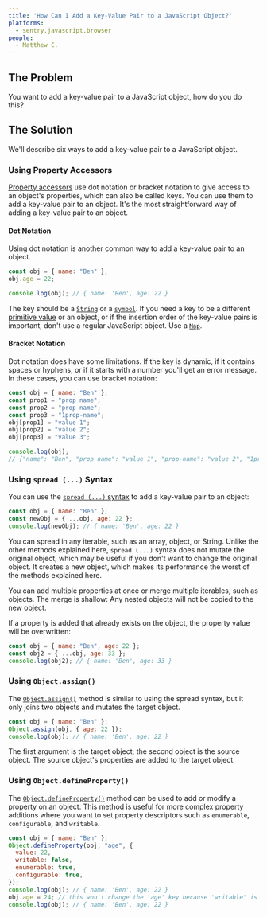 ```yaml
---
title: 'How Can I Add a Key-Value Pair to a JavaScript Object?'
platforms: 
  - sentry.javascript.browser
people: 
  - Matthew C.
---
```


## The Problem

You want to add a key-value pair to a JavaScript object, how do you do this?

## The Solution

We'll describe six ways to add a key-value pair to a JavaScript object.

### Using Property Accessors

[Property accessors](https://developer.mozilla.org/en-US/docs/Web/JavaScript/Reference/Operators/Property_accessors) use dot notation or bracket notation to give access to an object's properties, which can also be called keys. You can use them to add a key-value pair to an object. It's the most straightforward way of adding a key-value pair to an object.

#### Dot Notation

Using dot notation is another common way to add a key-value pair to an object.

```javascript
const obj = { name: "Ben" };
obj.age = 22;

console.log(obj); // { name: 'Ben', age: 22 }
```

The key should be a [`String`](https://developer.mozilla.org/en-US/docs/Web/JavaScript/Reference/Global_Objects/String) or a [`symbol`](https://developer.mozilla.org/en-US/docs/Web/JavaScript/Reference/Global_Objects/Symbol). If you need a key to be a different [primitive value](https://developer.mozilla.org/en-US/docs/Glossary/Primitive) or an object, or if the insertion order of the key-value pairs is important, don't use a regular JavaScript object. Use a [`Map`](https://developer.mozilla.org/en-US/docs/Web/JavaScript/Reference/Global_Objects/Map).

#### Bracket Notation

Dot notation does have some limitations. If the key is dynamic, if it contains spaces or hyphens, or if it starts with a number you'll get an error message. In these cases, you can use bracket notation:

```javascript
const obj = { name: "Ben" };
const prop1 = "prop name";
const prop2 = "prop-name";
const prop3 = "1prop-name";
obj[prop1] = "value 1";
obj[prop2] = "value 2";
obj[prop3] = "value 3";

console.log(obj);
// {"name": "Ben", "prop name": "value 1", "prop-name": "value 2", "1prop-name": "value 3"}
```

### Using `spread (...)` Syntax

You can use the [`spread (...)` syntax](https://developer.mozilla.org/en-US/docs/Web/JavaScript/Reference/Operators/Spread_syntax) to add a key-value pair to an object:

```javascript
const obj = { name: "Ben" };
const newObj = { ...obj, age: 22 };
console.log(newObj); // { name: 'Ben', age: 22 }
```

You can spread in any iterable, such as an array, object, or String. Unlike the other methods explained here, `spread (...)` syntax does not mutate the original object, which may be useful if you don't want to change the original object. It creates a new object, which makes its performance the worst of the methods explained here.

You can add multiple properties at once or merge multiple iterables, such as objects. The merge is shallow: Any nested objects will not be copied to the new object.

If a property is added that already exists on the object, the property value will be overwritten:

```javascript
const obj = { name: "Ben", age: 22 };
const obj2 = { ...obj, age: 33 };
console.log(obj2); // { name: 'Ben', age: 33 }
```

### Using `Object.assign()`

The [`Object.assign()`](https://developer.mozilla.org/en-US/docs/Web/JavaScript/Reference/Global_Objects/Object/assign) method is similar to using the spread syntax, but it only joins two objects and mutates the target object.

```javascript
const obj = { name: "Ben" };
Object.assign(obj, { age: 22 });
console.log(obj); // { name: 'Ben', age: 22 }
```

The first argument is the target object; the second object is the source object. The source object's properties are added to the target object.

### Using `Object.defineProperty()`

The [`Object.defineProperty()`](https://developer.mozilla.org/en-US/docs/Web/JavaScript/Reference/Global_Objects/Object/defineProperty) method can be used to add or modify a property on an object. This method is useful for more complex property additions where you want to set property descriptors such as `enumerable`, `configurable`, and `writable`.

```javascript
const obj = { name: "Ben" };
Object.defineProperty(obj, "age", {
  value: 22,
  writable: false,
  enumerable: true,
  configurable: true,
});
console.log(obj); // { name: 'Ben', age: 22 }
obj.age = 24; // this won't change the 'age' key because 'writable' is set to false
console.log(obj); // { name: 'Ben', age: 22 }
```
